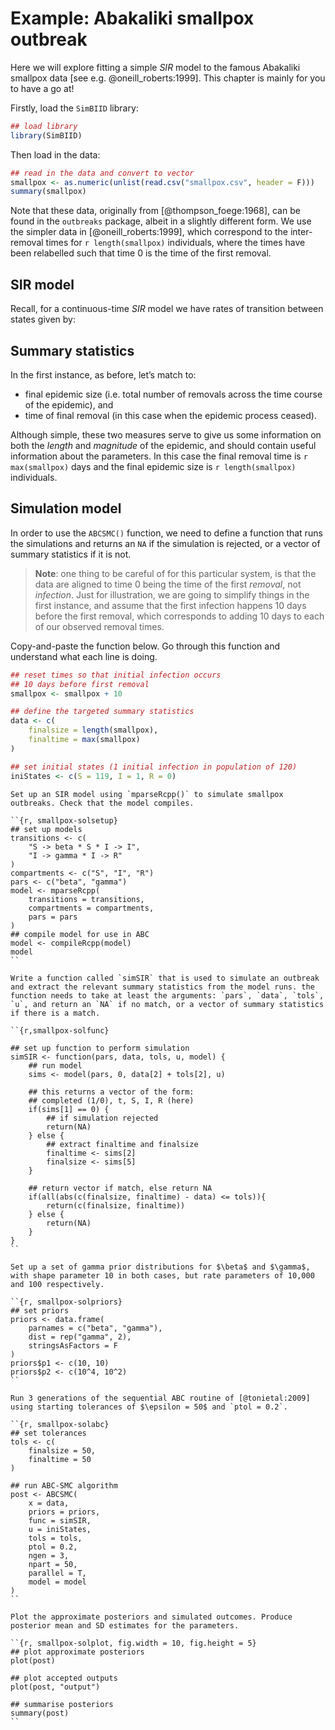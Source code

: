 # Example: Abakaliki smallpox outbreak

Here we will explore fitting a simple $SIR$ model to the famous Abakaliki smallpox data [see e.g. @oneill_roberts:1999]. This chapter is mainly for you to have a go at!

Firstly, load the `SimBIID` library:

```r
## load library
library(SimBIID)
```

Then load in the data:

```r
## read in the data and convert to vector
smallpox <- as.numeric(unlist(read.csv("smallpox.csv", header = F)))
summary(smallpox)
```
Note that these data, originally from [@thompson_foege:1968], can be found in the `outbreaks` package, albeit in a slightly different form. We use the simpler data in [@oneill_roberts:1999], which correspond to the inter-removal times for `r length(smallpox)` individuals, where the times have been relabelled such that time 0 is the time of the first removal.

## SIR model

Recall, for a continuous-time $SIR$ model we have rates of transition between states given by:
\begin{align*}
    P\left[S_{t + \delta t} = S_t - 1, I_{t + \delta t} = I_t + 1\right] &\approx \beta S I\\
    P\left[I_{t + \delta t} = I_t - 1, R_{t + \delta t} = R_t + 1\right] &\approx \gamma I\\
\end{align*}

## Summary statistics

In the first instance, as before, let's match to:

* final epidemic size (i.e. total number of removals across the time course of the epidemic), and
* time of final removal (in this case when the epidemic process ceased).

Although simple, these two measures serve to give us some information on both the *length* and *magnitude* of the epidemic, and should contain useful information about the parameters. In this case the final removal time is `r max(smallpox)` days and the final epidemic size is `r length(smallpox)` individuals.

## Simulation model

In order to use the `ABCSMC()` function, we need to define a function that runs the simulations and returns an `NA` if the simulation is rejected, or a vector of summary statistics if it is not.

> **Note**: one thing to be careful of for this particular system, is that the data are aligned to time 0 being the time of the first *removal*, not *infection*. Just for illustration, we are going to simplify things in the first instance, and assume that the first infection happens 10 days before the first removal, which corresponds to adding 10 days to each of our observed removal times.

Copy-and-paste the function below. Go through this function and understand what each line is doing.

```r
## reset times so that initial infection occurs
## 10 days before first removal
smallpox <- smallpox + 10

## define the targeted summary statistics
data <- c(
    finalsize = length(smallpox), 
    finaltime = max(smallpox)
)

## set initial states (1 initial infection in population of 120)
iniStates <- c(S = 119, I = 1, R = 0)
```

```task
Set up an SIR model using `mparseRcpp()` to simulate smallpox outbreaks. Check that the model compiles.
```

```solution

``{r, smallpox-solsetup}
## set up models
transitions <- c(
    "S -> beta * S * I -> I", 
    "I -> gamma * I -> R"
)
compartments <- c("S", "I", "R")
pars <- c("beta", "gamma")
model <- mparseRcpp(
    transitions = transitions, 
    compartments = compartments,
    pars = pars
)
## compile model for use in ABC
model <- compileRcpp(model)
model
``

```

```task
Write a function called `simSIR` that is used to simulate an outbreak and extract the relevant summary statistics from the model runs. the function needs to take at least the arguments: `pars`, `data`, `tols`, `u`, and return an `NA` if no match, or a vector of summary statistics if there is a match.
```

```solution

``{r,smallpox-solfunc}
    
## set up function to perform simulation
simSIR <- function(pars, data, tols, u, model) {
    ## run model
    sims <- model(pars, 0, data[2] + tols[2], u)
    
    ## this returns a vector of the form:
    ## completed (1/0), t, S, I, R (here)
    if(sims[1] == 0) {
        ## if simulation rejected
        return(NA)
    } else {
        ## extract finaltime and finalsize
        finaltime <- sims[2]
        finalsize <- sims[5]
    }
    
    ## return vector if match, else return NA
    if(all(abs(c(finalsize, finaltime) - data) <= tols)){
        return(c(finalsize, finaltime))
    } else {
        return(NA)
    }
}
``

```

```task
Set up a set of gamma prior distributions for $\beta$ and $\gamma$, with shape parameter 10 in both cases, but rate parameters of 10,000 and 100 respectively.
```

```solution

``{r, smallpox-solpriors}
## set priors
priors <- data.frame(
    parnames = c("beta", "gamma"), 
    dist = rep("gamma", 2), 
    stringsAsFactors = F
)
priors$p1 <- c(10, 10)
priors$p2 <- c(10^4, 10^2)
``

```

```task
Run 3 generations of the sequential ABC routine of [@tonietal:2009] using starting tolerances of $\epsilon = 50$ and `ptol = 0.2`.
```

```solution

``{r, smallpox-solabc}
## set tolerances
tols <- c(
    finalsize = 50,
    finaltime = 50
)

## run ABC-SMC algorithm
post <- ABCSMC(
    x = data, 
    priors = priors, 
    func = simSIR, 
    u = iniStates, 
    tols = tols, 
    ptol = 0.2, 
    ngen = 3, 
    npart = 50,
    parallel = T, 
    model = model
)
``

```

```task
Plot the approximate posteriors and simulated outcomes. Produce posterior mean and SD estimates for the parameters.
```

```solution

``{r, smallpox-solplot, fig.width = 10, fig.height = 5}
## plot approximate posteriors
plot(post)

## plot accepted outputs
plot(post, "output")

## summarise posteriors
summary(post)
``

```
